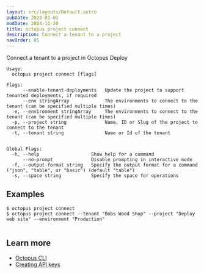 ```yaml
---
layout: src/layouts/Default.astro
pubDate: 2023-01-01
modDate: 2024-11-20
title: octopus project connect
description: Connect a tenant to a project
navOrder: 85
---
```


Connect a tenant to a project in Octopus Deploy

```
Usage:
  octopus project connect [flags]

Flags:
      --enable-tenant-deployments   Update the project to support tenanted deployments, if required
      --env stringArray             The environments to connect to the tenant (can be specified multiple times)
  -e, --environment stringArray     The environments to connect to the tenant (can be specified multiple times)
  -p, --project string              Name, ID or Slug of the project to connect to the tenant
  -t, --tenant string               Name or Id of the tenant


Global Flags:
  -h, --help                   Show help for a command
      --no-prompt              Disable prompting in interactive mode
  -f, --output-format string   Specify the output format for a command ("json", "table", or "basic") (default "table")
  -s, --space string           Specify the space for operations

```

## Examples

<SamplesInstance />

```
$ octopus project connect
$ octopus project connect --tenant "Bobs Wood Shop" --project "Deploy web site" --environment "Production"


```

## Learn more

- [Octopus CLI](/docs/octopus-rest-api/cli)
- [Creating API keys](/docs/octopus-rest-api/how-to-create-an-api-key)